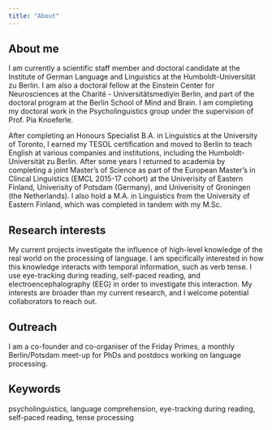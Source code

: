```yaml
---
title: "About"
---
```


## About me

I am currently a scientific staff member and doctoral candidate at the Institute of German Language and Linguistics at the Humboldt-Universität zu Berlin. I am also a doctoral fellow at the Einstein Center for Neurosciences at the Charité - Universitätsmediyin Berlin, and part of the doctoral program at the Berlin School of Mind and Brain. I am completing my doctoral work in the Psycholinguistics group under the supervision of Prof. Pia Knoeferle.

After completing an Honours Specialist B.A. in Linguistics at the University of Toronto, I earned my TESOL certification and moved to Berlin to teach English at various companies and institutions, including the Humboldt-Universität zu Berlin. After some years I returned to academia by completing a joint Master's of Science as part of the European Master's in Clincal Linguistics (EMCL 2015-17 cohort) at the Univerisity of Eastern Finland, Univerisity of Potsdam (Germany), and Univerisity of Groningen (the Netherlands). I also hold a M.A. in Linguistics from the University of Eastern Finland, which was completed in tandem with my M.Sc.

## Research interests

My current projects investigate the influence of high-level knowledge of the real world on the processing of language. I am specifically interested in how this knowledge interacts with temporal information, such as verb tense. I use eye-tracking during reading, self-paced reading, and electroencephalography (EEG) in order to investigate this interaction. My interests are broader than my current research, and I welcome potential collaborators to reach out.

## Outreach

I am a co-founder and co-organiser of the Friday Primes, a monthly Berlin/Potsdam meet-up for PhDs and postdocs working on language processing.

## Keywords

psycholinguistics, language comprehension, eye-tracking during reading, self-paced reading, tense processing